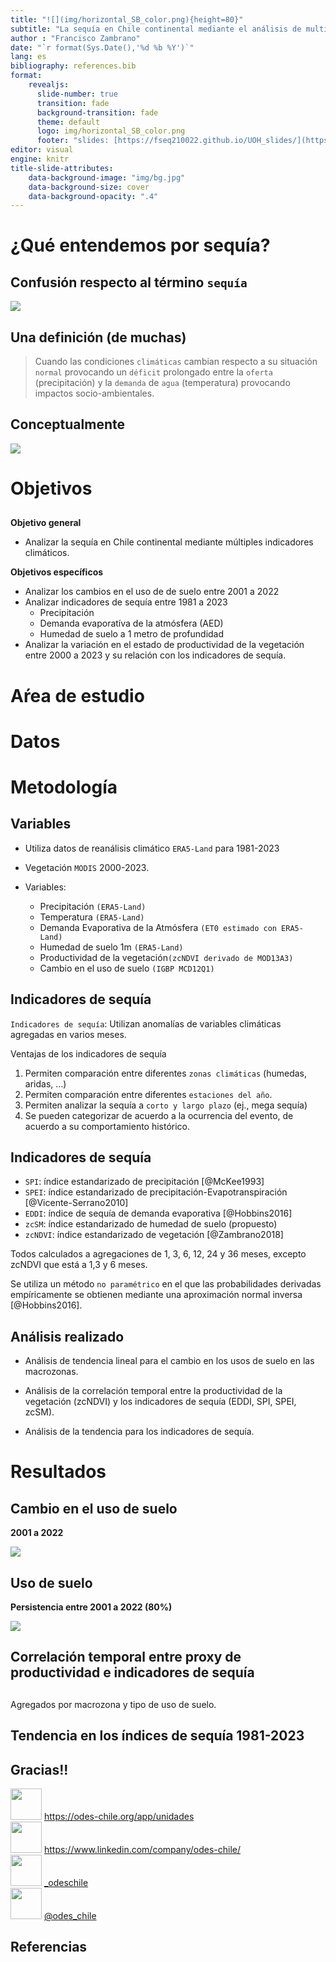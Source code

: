 ```yaml
---
title: "![](img/horizontal_SB_color.png){height=80}"
subtitle: "La sequía en Chile continental mediante el análisis de multiples indicadores climáticos<br> ![](img/logo_umayor.png){width=300} ![](img/logo_hemera.png){width=400} "
author : "Francisco Zambrano"
date: "`r format(Sys.Date(),'%d %b %Y')`"
lang: es
bibliography: references.bib
format: 
    revealjs:
      slide-number: true
      transition: fade
      background-transition: fade
      theme: default
      logo: img/horizontal_SB_color.png
      footer: "slides: [https://fseq210022.github.io/UOH_slides/](https://fseq210022.github.io/UOH_slides/)"
editor: visual
engine: knitr
title-slide-attributes:
    data-background-image: "img/bg.jpg"
    data-background-size: cover
    data-background-opacity: ".4"
---
```


# ¿Qué entendemos por sequía? {background-color="darkgreen"}

## Confusión respecto al término `sequía`

![](img/ecologist_drought.png){fig-align='center'}

## Una definición (de muchas) 

<!-- ```{css} -->
<!-- .center h2 { -->
<!--   text-align: center; -->
<!-- } -->
<!-- ``` -->

> Cuando las condiciones `climáticas` cambian respecto a su situación `normal` provocando un `déficit` prolongado entre la `oferta` (precipitación) y la `demanda` de `agua` (temperatura) provocando impactos socio-ambientales.

## Conceptualmente

![](img/wmo_drought_español.png){fig-align="center"}

# Objetivos {background-color='brown'}

## {.smaller}

**Objetivo general** 

- Analizar la sequía en Chile continental mediante múltiples indicadores climáticos.

**Objetivos específicos**

* Analizar los cambios en el uso de de suelo entre 2001 a 2022
* Analizar indicadores de sequía entre 1981 a 2023
  - Precipitación
  - Demanda evaporatíva de la atmósfera (AED)
  - Humedad de suelo a 1 metro de profundidad
* Analizar la variación en el estado de productividad de la vegetación entre 2000 a 2023 y su relación con los indicadores de sequía.

# Aŕea de estudio {background-color='darkgreen'}

## {background-image='img/map_study_con_landcover.png' background-size='contain'}

# Datos {background-color="brown"}

##  {background-image="img/backg_era5land.png" background-size="contain"}

##  {background-image="img/bckg_modis.png" background-size="contain"}

# Metodología {background-color='grey'}

## Variables {.smaller}

- Utiliza datos de reanálisis climático `ERA5-Land` para 1981-2023

- Vegetación `MODIS` 2000-2023.

-   Variables:
    -   Precipitación `(ERA5-Land)`
    -   Temperatura `(ERA5-Land)`
    -   Demanda Evaporativa de la Atmósfera `(ET0 estimado con ERA5-Land)`
    -   Humedad de suelo 1m `(ERA5-Land)`
    -   Productividad de la vegetación`(zcNDVI derivado de MOD13A3)`
    -   Cambio en el uso de suelo `(IGBP MCD12Q1)`

## Indicadores de sequía {.smaller}

`Indicadores de sequía`: Utilizan anomalías de variables climáticas agregadas en varios meses.

Ventajas de los indicadores de sequía

1.  Permiten comparación entre diferentes `zonas climáticas` (humedas, aridas, ...)
2.  Permiten comparación entre diferentes `estaciones del año`.
3.  Permiten analizar la sequía a `corto y largo plazo` (ej., mega sequía)
4.  Se pueden categorizar de acuerdo a la ocurrencia del evento, de acuerdo a su comportamiento histórico.

## Indicadores de sequía  {.smaller}

-   `SPI`: índice estandarizado de precipitación [@McKee1993]
-   `SPEI`: índice estandarizado de precipitación-Evapotranspiración [@Vicente-Serrano2010]
-   `EDDI`: índice de sequía de demanda evaporativa [@Hobbins2016]
-   `zcSM`: índice estandarizado de humedad de suelo (propuesto)
-   `zcNDVI`: índice estandarizado de vegetación [@Zambrano2018]

Todos calculados a agregaciones de 1, 3, 6, 12, 24 y 36 meses, excepto zcNDVI que está a 1,3 y 6 meses.

Se utiliza un método `no paramétrico` en el que las probabilidades derivadas empíricamente se obtienen mediante una aproximación normal inversa [@Hobbins2016].

## Análisis realizado {.smaller}

- Análisis de tendencia lineal para el cambio en los usos de suelo en las macrozonas.

- Análisis de la correlación temporal entre la productividad de la vegetación (zcNDVI) y los indicadores de sequía (EDDI, SPI, SPEI, zcSM).

- Análisis de la tendencia para los indicadores de sequía.

# Resultados {background-color='orange'}

## Cambio en el uso de suelo {.smaller}

**2001 a 2022**

![](img/table_var_landcover_macro.png){fig-align='center'}

## Uso de suelo 

**Persistencia entre 2001 a 2022 (80%)**

![](img/LC_pers80_per_macrozone.png){fig-align='center'}

## Correlación temporal entre proxy de productividad e indicadores de sequía

## {background-image='img/fig_zNDVI-6_macrozonas.png' background-size='contain'}

## {background-image='img/mapa_cor_selec_indices_zcNDVI6.png' background-size='contain'}

## {background-image='img/mapa_cor_r_indices_zcNDVI6.png' background-size='contain'}

## {background-image='img/tabla_r_cor_macro_indice.png' background-size='contain'}

Agregados por macrozona y tipo de uso de suelo.

## Tendencia en los índices de sequía 1981-2023

## {background-image='img/trend_raster_SPEI_1981-2023.png' background-size='contain'}

## {background-image='img/trend_raster_EDDI_1981-2023.png' background-size='contain'}

## {background-image='img/trend_raster_zcSM_1981-2023.png' background-size='contain'}


## Gracias!! {.center}

![](https://cdn-icons-png.flaticon.com/512/8743/8743996.png){width="50"} <https://odes-chile.org/app/unidades>\
![](https://cdn2.iconfinder.com/data/icons/social-media-2285/512/1_Linkedin_unofficial_colored_svg-512.png){width="50"} <https://www.linkedin.com/company/odes-chile/>\
![](https://cdn2.iconfinder.com/data/icons/social-media-2285/512/1_Instagram_colored_svg_1-512.png){width="50"} [\_odeschile](https://instagram.com/_odeschile)\
![](https://cdn2.iconfinder.com/data/icons/social-media-2285/512/1_Twitter_colored_svg-512.png){width="50"} [\@odes_chile](https://twitter.com/odes_chile)

## Referencias

::: {#refs}
:::
